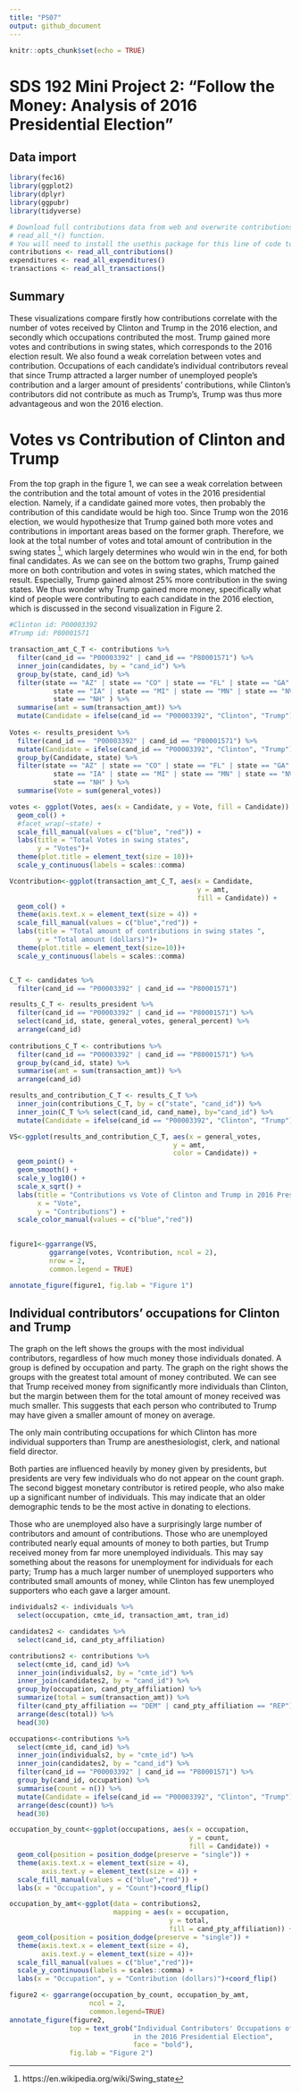 ---
title: "PS07"
output: github_document
---

```{r setup, include=FALSE}
knitr::opts_chunk$set(echo = TRUE)
```

# SDS 192 Mini Project 2: "Follow the Money: Analysis of 2016 Presidential Election"

## Data import
```{r}
library(fec16)
library(ggplot2)
library(dplyr)
library(ggpubr)
library(tidyverse)

# Download full contributions data from web and overwrite contributions using:
# read_all_*() function.
# You will need to install the usethis package for this line of code to work
contributions <- read_all_contributions()
expenditures <- read_all_expenditures()
transactions <- read_all_transactions()
```



## Summary
These visualizations compare firstly how contributions correlate with the number of votes received by Clinton and Trump in the 2016 election, and secondly which occupations contributed the most. Trump gained more votes and contributions in swing states, which corresponds to the 2016 election result. We also found a weak correlation between votes and contribution. Occupations of each candidate’s individual contributors reveal that since Trump attracted a larger number of unemployed people’s contribution and a larger amount of presidents’ contributions, while Clinton’s contributors did not contribute as much as Trump’s, Trump was thus more advantageous and won the 2016 election.

# Votes vs Contribution of Clinton and Trump

From the top graph in the figure 1, we can see a weak correlation between the contribution and the total amount of votes in the 2016 presidential election. Namely, if a candidate gained more votes, then probably the contribution of this candidate would be high too. Since Trump won the 2016 election, we would hypothesize that Trump gained both more votes and contributions in important areas based on the former graph. Therefore, we look at the total number of votes and total amount of contribution in the swing states ^[https://en.wikipedia.org/wiki/Swing_state], which largely determines who would win in the end, for both final candidates. As we can see on the bottom two graphs, Trump gained more on both contribution and votes in swing states, which matched the result. Especially, Trump gained almost 25% more contribution in the swing states. We thus wonder why Trump gained more money, specifically what kind of people were contributing to each candidate in the 2016 election, which is discussed in the second visualization in Figure 2.
```{r}
#Clinton id: P00003392
#Trump id: P80001571

transaction_amt_C_T <- contributions %>% 
  filter(cand_id == "P00003392" | cand_id == "P80001571") %>% 
  inner_join(candidates, by = "cand_id") %>% 
  group_by(state, cand_id) %>% 
  filter(state == "AZ" | state == "CO" | state == "FL" | state == "GA" | 
           state == "IA" | state == "MI" | state == "MN" | state == "NV"  | 
           state == "NH" ) %>% 
  summarise(amt = sum(transaction_amt)) %>% 
  mutate(Candidate = ifelse(cand_id == "P00003392", "Clinton", "Trump"))
 
Votes <- results_president %>% 
  filter(cand_id ==  "P00003392" | cand_id == "P80001571") %>% 
  mutate(Candidate = ifelse(cand_id == "P00003392", "Clinton", "Trump")) %>% 
  group_by(Candidate, state) %>% 
  filter(state == "AZ" | state == "CO" | state == "FL" | state == "GA" | 
           state == "IA" | state == "MI" | state == "MN" | state == "NV"  | 
           state == "NH" ) %>% 
  summarise(Vote = sum(general_votes))

votes <- ggplot(Votes, aes(x = Candidate, y = Vote, fill = Candidate)) +
  geom_col() +
  #facet_wrap(~state) +
  scale_fill_manual(values = c("blue", "red")) + 
  labs(title = "Total Votes in swing states",
       y = "Votes")+
  theme(plot.title = element_text(size = 10))+
  scale_y_continuous(labels = scales::comma)

Vcontribution<-ggplot(transaction_amt_C_T, aes(x = Candidate, 
                                               y = amt, 
                                               fill = Candidate)) + 
  geom_col() +
  theme(axis.text.x = element_text(size = 4)) +
  scale_fill_manual(values = c("blue","red")) +
  labs(title = "Total amount of contributions in swing states ", 
       y = "Total amount (dollars)")+
  theme(plot.title = element_text(size=10))+
  scale_y_continuous(labels = scales::comma)


C_T <- candidates %>% 
  filter(cand_id == "P00003392" | cand_id == "P80001571")

results_C_T <- results_president %>%
  filter(cand_id == "P00003392" | cand_id == "P80001571") %>% 
  select(cand_id, state, general_votes, general_percent) %>% 
  arrange(cand_id)
 
contributions_C_T <- contributions %>% 
  filter(cand_id == "P00003392" | cand_id == "P80001571") %>% 
  group_by(cand_id, state) %>% 
  summarise(amt = sum(transaction_amt)) %>% 
  arrange(cand_id)

results_and_contribution_C_T <- results_C_T %>% 
  inner_join(contributions_C_T, by = c("state", "cand_id")) %>% 
  inner_join(C_T %>% select(cand_id, cand_name), by="cand_id") %>% 
  mutate(Candidate = ifelse(cand_id == "P00003392", "Clinton", "Trump")) 

VS<-ggplot(results_and_contribution_C_T, aes(x = general_votes, 
                                         y = amt, 
                                         color = Candidate)) +
  geom_point() +
  geom_smooth() +
  scale_y_log10() +
  scale_x_sqrt() +
  labs(title = "Contributions vs Vote of Clinton and Trump in 2016 Presidential Election",
       x = "Vote",
       y = "Contributions") +
  scale_color_manual(values = c("blue","red")) 
  

figure1<-ggarrange(VS, 
          ggarrange(votes, Vcontribution, ncol = 2), 
          nrow = 2,
          common.legend = TRUE)

annotate_figure(figure1, fig.lab = "Figure 1")
```


## Individual contributors’ occupations for Clinton and Trump
The graph on the left shows the groups with the most individual contributors, regardless of how much money those individuals donated. A group is defined by occupation and party. The graph on the right shows the groups with the greatest total amount of money contributed.
We can see that Trump received money from significantly more individuals than Clinton, but the margin between them for the total amount of money received was much smaller. This suggests that each person who contributed to Trump may have given a smaller amount of money on average.

The only main contributing occupations for which Clinton has more individual supporters than Trump are anesthesiologist, clerk, and national field director.

Both parties are influenced heavily by money given by presidents, but presidents are very few individuals who do not appear on the count graph. The second biggest monetary contributor is retired people, who also make up a significant number of individuals. This may indicate that an older demographic tends to be the most active in donating to elections.

Those who are unemployed also have a surprisingly large number of contributors and amount of contributions. Those who are unemployed contributed nearly equal amounts of money to both parties, but Trump received money from far more unemployed individuals. This may say something about the reasons for unemployment for individuals for each party; Trump has a much larger number of unemployed supporters who contributed small amounts of money, while Clinton has few unemployed supporters who each gave a larger amount. 




```{r}
individuals2 <- individuals %>% 
  select(occupation, cmte_id, transaction_amt, tran_id)

candidates2 <- candidates %>% 
  select(cand_id, cand_pty_affiliation)

contributions2 <- contributions %>% 
  select(cmte_id, cand_id) %>% 
  inner_join(individuals2, by = "cmte_id") %>% 
  inner_join(candidates2, by = "cand_id") %>% 
  group_by(occupation, cand_pty_affiliation) %>% 
  summarize(total = sum(transaction_amt)) %>% 
  filter(cand_pty_affiliation == "DEM" | cand_pty_affiliation == "REP") %>% 
  arrange(desc(total)) %>% 
  head(30)

occupations<-contributions %>% 
  select(cmte_id, cand_id) %>% 
  inner_join(individuals2, by = "cmte_id") %>% 
  inner_join(candidates2, by = "cand_id") %>% 
  filter(cand_id == "P00003392" | cand_id == "P80001571") %>% 
  group_by(cand_id, occupation) %>% 
  summarise(count = n()) %>% 
  mutate(Candidate = ifelse(cand_id == "P00003392", "Clinton", "Trump")) %>% 
  arrange(desc(count)) %>% 
  head(30)

occupation_by_count<-ggplot(occupations, aes(x = occupation, 
                                             y = count, 
                                             fill = Candidate)) +
  geom_col(position = position_dodge(preserve = "single")) +
  theme(axis.text.x = element_text(size = 4),
        axis.text.y = element_text(size = 4)) +
  scale_fill_manual(values = c("blue","red")) +
  labs(x = "Occupation", y = "Count")+coord_flip()

occupation_by_amt<-ggplot(data = contributions2, 
                          mapping = aes(x = occupation, 
                                        y = total, 
                                        fill = cand_pty_affiliation)) +
  geom_col(position = position_dodge(preserve = "single")) +
  theme(axis.text.x = element_text(size = 4),
        axis.text.y = element_text(size = 4))+
  scale_fill_manual(values = c("blue","red"))+
  scale_y_continuous(labels = scales::comma) +
  labs(x = "Occupation", y = "Contribution (dollars)")+coord_flip()

figure2 <- ggarrange(occupation_by_count, occupation_by_amt,
                    ncol = 2, 
                    common.legend=TRUE)
annotate_figure(figure2, 
               top = text_grob("Individual Contributors' Occupations of Clinton and Trump 
                               in the 2016 Presidential Election", 
                               face = "bold"),
               fig.lab = "Figure 2")
```



